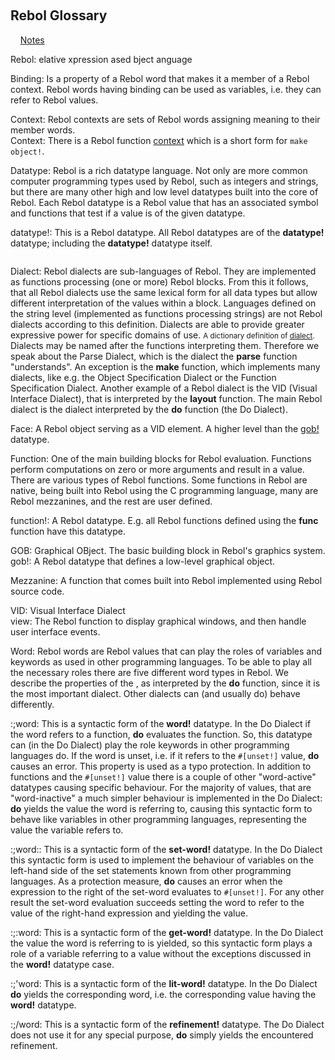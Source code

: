 {{underconstruction}}<br>
{{banner}}
{{Need|These all need better definition. And your assistance will be appreciated.<br>Please help ensure the accuracy and conciseness of Rebol terminology by correcting and perfecting these definitions.<br>Feel free to add definitions, and if anything seems unclear please drop a comment in the discussion.}}

== Rebol Glossary ==
{{alphanumeric index}}&nbsp; &nbsp; [[#Notes|Notes]]

;Rebol: {{dropcap|R}}elative {{dropcap|E}}xpression {{dropcap|B}}ased {{dropcap|O}}bject {{dropcap|L}}anguage

{{hilight|To ensure the glossary is accurate and understandable by all, it includes a ''special community page''.<br>The [[Glossary rebols view|rebols view]] page is for you to add your own definition of how you perceive certain aspects of Rebol terminology and concepts.  Please add ''your view'', <small>signed if you'd like</small> . It will help us all gain a better understanding of Rebol and each other.}}

<span id="A"></span>
<span id="B"></span>
;Binding: Is a property of a Rebol word that makes it a member of a Rebol context. Rebol words having binding can be used as variables, i.e. they can refer to Rebol values.
<span id="C"></span>
;Context: Rebol contexts are sets of Rebol words assigning meaning to their member words.
;Context: There is a Rebol function [[words context|context]] which is a short form for <tt>make object!</tt>.

<span id="D"></span>
;Datatype: Rebol is a rich datatype language. Not only are more common computer programming types used by Rebol, such as integers and strings, but there are many other high and low level datatypes built into the core of Rebol. Each Rebol datatype is a Rebol value that has an associated symbol and functions that test if a value is of the given datatype.

;datatype!: This is a Rebol datatype. All Rebol datatypes are of the '''datatype!''' datatype; including the '''datatype!''' datatype itself.

<pre>

</pre>

;Dialect: Rebol dialects are sub-languages of Rebol. They are implemented as functions processing (one or more) Rebol blocks. From this it follows, that all Rebol dialects use the same lexical form for all data types but allow different interpretation of the values within a block. Languages defined on the string level (implemented as functions processing strings) are not Rebol dialects according to this definition. Dialects are able to provide greater expressive power for specific domains of use. <small>A dictionary definition of [[Dictionary: dialect|dialect]].</small> Dialects may be named after the functions interpreting them. Therefore we speak about the Parse Dialect, which is the dialect the '''parse''' function "understands". An exception is the '''make''' function, which implements many dialects, like e.g. the Object Specification Dialect or the Function Specification Dialect. Another example of a Rebol dialect is the VID (Visual Interface Dialect), that is interpreted by the '''layout''' function. The main Rebol dialect is the dialect interpreted by the '''do''' function (the Do Dialect).
<span id="E"></span>
<span id="F"></span>
;Face: A Rebol object serving as a VID element. A higher level than the [[words gob!|gob!]] datatype.

;Function: One of the main building blocks for Rebol evaluation. Functions perform computations on zero or more arguments and result in a value. There are various types of Rebol functions. Some functions in Rebol are native, being built into Rebol using the C programming language, many are Rebol mezzanines, and the rest are user defined.

;function!: A Rebol datatype. E.g. all Rebol functions defined using the '''func''' function have this datatype.

<span id="G"></span>
;GOB: Graphical OBject. The basic building block in Rebol's graphics system.
;gob!: A Rebol datatype that defines a low-level graphical object.

<span id="H"></span>
<span id="I"></span>
<span id="J"></span>
<span id="K"></span>
<span id="L"></span>
<span id="M"></span>
;Mezzanine: A function that comes built into Rebol implemented using Rebol source code.

<span id="N"></span>
<span id="O"></span>
<span id="P"></span>
<span id="Q"></span>
<span id="R"></span>
<span id="S"></span>
<span id="T"></span>
<span id="U"></span>
<span id="V"></span>
;VID: Visual Interface Dialect
;view: The Rebol function to display graphical windows, and then handle user interface events.

<span id="W"></span>
;Word: Rebol words are Rebol values that can play the roles of variables and keywords as used in other programming languages. To be able to play all the necessary roles there are five different word types in Rebol. We describe the properties of the {{tooltip|Do Dialect|Do Dialect is a more precise term for the normal Rebol interpreter}},  as interpreted by the '''do''' function, since it is the most important dialect. Other dialects can (and usually do) behave differently.

:;word: This is a syntactic form of the '''word!''' datatype. In the Do Dialect if the word refers to a function, '''do''' evaluates the function. So, this datatype can (in the Do Dialect) play the role keywords in other programming languages do. If the word is unset, i.e. if it refers to the <tt>#[unset!]</tt> value, '''do''' causes an error. This property is used as a typo protection. In addition to functions and the <tt>#[unset!]</tt> value there is a couple of other "word-active" datatypes causing specific behaviour. For the majority of values, that are "word-inactive" a much simpler behaviour is implemented in the Do Dialect: '''do''' yields the value the word is referring to, causing this syntactic form to behave like variables in other programming languages, representing  the value the variable refers to.
:;<nowiki>word:</nowiki>: This is a syntactic form of the '''set-word!''' datatype. In the Do Dialect this syntactic form is used to implement the behaviour of variables on the left-hand side of the set statements known from other programming languages. As a protection measure, '''do''' causes an error when the expression to the right of the set-word evaluates to <tt>#[unset!]</tt>. For any other result the set-word evaluation succeeds setting the word to refer to the value of the right-hand expression and yielding the value.
:;<nowiki>:word</nowiki>: This is a syntactic form of the '''get-word!''' datatype. In the Do Dialect the value the word is referring to is yielded, so this syntactic form plays a role of a variable referring to a value without the exceptions discussed in the '''word!''' datatype case.
:;'word: This is a syntactic form of the '''lit-word!''' datatype. In the Do Dialect '''do''' yields the corresponding word, i.e. the corresponding value having the '''word!''' datatype.
:;/word: This is a syntactic form of the '''refinement!''' datatype. The Do Dialect does not use it for any special purpose, '''do''' simply yields the encountered refinement.

<span id="X"></span>
<span id="Y"></span>
<span id="Z"></span>
<span id="0"></span>
<span id="1"></span>
<span id="2"></span>
<span id="3"></span>
<span id="4"></span>
<span id="5"></span>
<span id="6"></span>
<span id="7"></span>
<span id="8"></span>
<span id="9"></span>